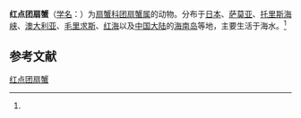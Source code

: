 {{Speciesbox
| name = 红点团扇蟹
| status = 
| status_system = 
| image = 
| genus = Ozius
| species = guttatus
| authority = (H. Milne-Edwards, 1834)<ref name='id11814'>{{cite web| url =http://www.bioinfo.cn/db05/BjdwSpecies.php?action=view&id=11814| title =红点团扇蟹| work =《中国动物物种编目数据库》| publisher =中国科学院微生物研究所| author =中国科学院动物研究所| accessdate =2009-04-28| deadurl =yes| archiveurl =https://web.archive.org/web/20160305032556/http://www.bioinfo.cn/db05/BjdwSpecies.php?action=view&id=11814| archivedate =2016-03-05}}</ref>
}}

'''红点团扇蟹'''（[[学名|学名]]：{{lang|la|''Ozius guttatus''}}）为[[扇蟹科|扇蟹科]][[团扇蟹属|团扇蟹属]]的动物。分布于[[日本|日本]]、[[萨莫亚|萨莫亚]]、[[托里斯海峡|托里斯海峡]]、[[澳大利亚|澳大利亚]]、[[毛里求斯|毛里求斯]]、[[红海|红海]]以及[[中国大陆|中国大陆]]的[[海南岛|海南岛]]等地，主要生活于海水。<ref name='id11814'/>

== 参考文献 ==
{{Taxonbar|from=Q13978358}}

[[Category:团扇蟹属|红点团扇蟹]]


{{reflist}}{{crab-stub}}
